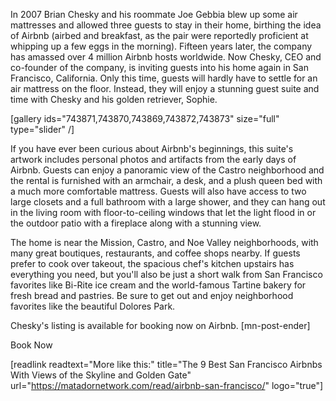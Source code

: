 In 2007 Brian Chesky and his roommate Joe Gebbia blew up some air mattresses and allowed three guests to stay in their home, birthing the idea of Airbnb (airbed and breakfast, as the pair were reportedly proficient at whipping up a few eggs in the morning). Fifteen years later, the company has amassed over 4 million Airbnb hosts worldwide. Now Chesky, CEO and co-founder of the company, is inviting guests into his home again in San Francisco, California. Only this time, guests will hardly have to settle for an air mattress on the floor. Instead, they will enjoy a stunning guest suite and time with Chesky and his golden retriever, Sophie.

[gallery ids="743871,743870,743869,743872,743873" size="full" type="slider"  /]

If you have ever been curious about Airbnb's beginnings, this suite's artwork includes personal photos and artifacts from the early days of Airbnb. Guests can enjoy a panoramic view of the Castro neighborhood and the rental is furnished with an armchair, a desk, and a plush queen bed with a much more comfortable mattress. Guests will also have access to two large closets and a full bathroom with a large shower, and they can hang out in the living room with floor-to-ceiling windows that let the light flood in or the outdoor patio with a fireplace along with a stunning view.

The home is near the Mission, Castro, and Noe Valley neighborhoods, with many great boutiques, restaurants, and coffee shops nearby. If guests prefer to cook over takeout, the spacious chef's kitchen upstairs has everything you need, but you'll also be just a short walk from San Francisco favorites like Bi-Rite ice cream and the world-famous Tartine bakery for fresh bread and pastries. Be sure to get out and enjoy neighborhood favorites like the beautiful Dolores Park.

Chesky's listing is available for booking now on Airbnb. [mn-post-ender]

Book Now

[readlink readtext="More like this:" title="The 9 Best San Francisco Airbnbs With Views of the Skyline and Golden Gate" url="https://matadornetwork.com/read/airbnb-san-francisco/" logo="true"]